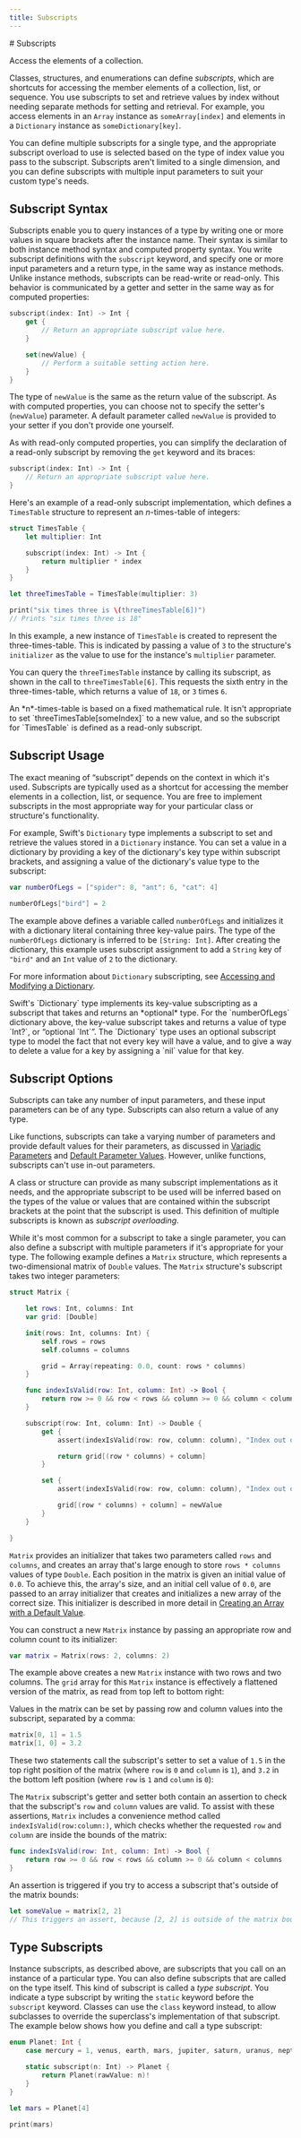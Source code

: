 ```yaml
---
title: Subscripts
---
```



<Hero>
  # Subscripts

  Access the elements of a collection.
</Hero>

Classes, structures, and enumerations can define _subscripts_, which are shortcuts for accessing the member elements of a collection, list, or sequence. You use subscripts to set and retrieve values by index without needing separate methods for setting and retrieval. For example, you access elements in an `Array` instance as `someArray[index]` and elements in a `Dictionary` instance as `someDictionary[key]`.

You can define multiple subscripts for a single type, and the appropriate subscript overload to use is selected based on the type of index value you pass to the subscript. Subscripts aren't limited to a single dimension, and you can define subscripts with multiple input parameters to suit your custom type's needs.

## Subscript Syntax

Subscripts enable you to query instances of a type by writing one or more values in square brackets after the instance name. Their syntax is similar to both instance method syntax and computed property syntax. You write subscript definitions with the `subscript` keyword, and specify one or more input parameters and a return type, in the same way as instance methods. Unlike instance methods, subscripts can be read-write or read-only. This behavior is communicated by a getter and setter in the same way as for computed properties:

```swift showLineNumbers
subscript(index: Int) -> Int {
    get {
        // Return an appropriate subscript value here.
    }

    set(newValue) {
        // Perform a suitable setting action here.
    }
}
```

The type of `newValue` is the same as the return value of the subscript. As with computed properties, you can choose not to specify the setter's (`newValue`) parameter. A default parameter called `newValue` is provided to your setter if you don't provide one yourself.

As with read-only computed properties, you can simplify the declaration of a read-only subscript by removing the `get` keyword and its braces:

```swift showLineNumbers
subscript(index: Int) -> Int {
    // Return an appropriate subscript value here.
}
```

Here's an example of a read-only subscript implementation, which defines a `TimesTable` structure to represent an _n_-times-table of integers:

```swift showLineNumbers
struct TimesTable {
    let multiplier: Int

    subscript(index: Int) -> Int {
        return multiplier * index
    }
}

let threeTimesTable = TimesTable(multiplier: 3)

print("six times three is \(threeTimesTable[6])")
// Prints "six times three is 18"
```

In this example, a new instance of `TimesTable` is created to represent the three-times-table. This is indicated by passing a value of `3` to the structure's `initializer` as the value to use for the instance's `multiplier` parameter.

You can query the `threeTimesTable` instance by calling its subscript, as shown in the call to `threeTimesTable[6]`. This requests the sixth entry in the three-times-table, which returns a value of `18`, or `3` times `6`.

<Callout>
  An *n*-times-table is based on a fixed mathematical rule. It isn't appropriate
  to set `threeTimesTable[someIndex]` to a new value, and so the subscript for
  `TimesTable` is defined as a read-only subscript.
</Callout>

## Subscript Usage

The exact meaning of “subscript” depends on the context in which it's used. Subscripts are typically used as a shortcut for accessing the member elements in a collection, list, or sequence. You are free to implement subscripts in the most appropriate way for your particular class or structure's functionality.

For example, Swift's `Dictionary` type implements a subscript to set and retrieve the values stored in a `Dictionary` instance. You can set a value in a dictionary by providing a key of the dictionary's key type within subscript brackets, and assigning a value of the dictionary's value type to the subscript:

```swift showLineNumbers
var numberOfLegs = ["spider": 8, "ant": 6, "cat": 4]

numberOfLegs["bird"] = 2
```

The example above defines a variable called `numberOfLegs` and initializes it with a dictionary literal containing three key-value pairs. The type of the `numberOfLegs` dictionary is inferred to be `[String: Int]`. After creating the dictionary, this example uses subscript assignment to add a `String` key of `"bird"` and an `Int` value of `2` to the dictionary.

For more information about `Dictionary` subscripting, see [Accessing and Modifying a Dictionary](./tipos-de-colecciones#acceder-y-modificar-un-diccionario).

<Callout>
  Swift's `Dictionary` type implements its key-value subscripting as a subscript
  that takes and returns an *optional* type. For the `numberOfLegs` dictionary
  above, the key-value subscript takes and returns a value of type `Int?`, or
  “optional `Int`”. The `Dictionary` type uses an optional subscript type to
  model the fact that not every key will have a value, and to give a way to
  delete a value for a key by assigning a `nil` value for that key.
</Callout>

## Subscript Options

Subscripts can take any number of input parameters, and these input parameters can be of any type. Subscripts can also return a value of any type.

Like functions, subscripts can take a varying number of parameters and provide default values for their parameters, as discussed in [Variadic Parameters](./funciones#parametros-variadicos) and [Default Parameter Values](./funciones#valores-predeterminados-de-parametros). However, unlike functions, subscripts can't use in-out parameters.

A class or structure can provide as many subscript implementations as it needs, and the appropriate subscript to be used will be inferred based on the types of the value or values that are contained within the subscript brackets at the point that the subscript is used. This definition of multiple subscripts is known as _subscript overloading_.

While it's most common for a subscript to take a single parameter, you can also define a subscript with multiple parameters if it's appropriate for your type. The following example defines a `Matrix` structure, which represents a two-dimensional matrix of `Double` values. The `Matrix` structure's subscript takes two integer parameters:

```swift showLineNumbers
struct Matrix {

    let rows: Int, columns: Int
    var grid: [Double]

    init(rows: Int, columns: Int) {
        self.rows = rows
        self.columns = columns

        grid = Array(repeating: 0.0, count: rows * columns)
    }

    func indexIsValid(row: Int, column: Int) -> Bool {
        return row >= 0 && row < rows && column >= 0 && column < columns
    }

    subscript(row: Int, column: Int) -> Double {
        get {
            assert(indexIsValid(row: row, column: column), "Index out of range")

            return grid[(row * columns) + column]
        }

        set {
            assert(indexIsValid(row: row, column: column), "Index out of range")

            grid[(row * columns) + column] = newValue
        }
    }

}
```

`Matrix` provides an initializer that takes two parameters called `rows` and `columns`, and creates an array that's large enough to store `rows * columns` values of type `Double`. Each position in the matrix is given an initial value of `0.0`. To achieve this, the array's size, and an initial cell value of `0.0`, are passed to an array initializer that creates and initializes a new array of the correct size. This initializer is described in more detail in [Creating an Array with a Default Value](./tipos-de-colecciones#crear-un-array-con-un-valor-predeterminado).

You can construct a new `Matrix` instance by passing an appropriate row and column count to its initializer:

```swift showLineNumbers
var matrix = Matrix(rows: 2, columns: 2)
```

The example above creates a new `Matrix` instance with two rows and two columns. The `grid` array for this `Matrix` instance is effectively a flattened version of the matrix, as read from top left to bottom right:

<DynamicImage
  baseName="subscriptMatrix01"
  alt="Illustration of a flattened matrix"
  width={396}
  height={291}
/>

Values in the matrix can be set by passing row and column values into the subscript, separated by a comma:

```swift showLineNumbers
matrix[0, 1] = 1.5
matrix[1, 0] = 3.2
```

These two statements call the subscript's setter to set a value of `1.5` in the top right position of the matrix (where `row` is `0` and `column` is `1`), and `3.2` in the bottom left position (where `row` is `1` and `column` is `0`):

<DynamicImage
  baseName="subscriptMatrix02"
  alt="Illustration of a 2x2 matrix after setting values"
  width={187}
  height={126}
/>

The `Matrix` subscript's getter and setter both contain an assertion to check that the subscript's `row` and `column` values are valid. To assist with these assertions, `Matrix` includes a convenience method called `indexIsValid(row:column:)`, which checks whether the requested `row` and `column` are inside the bounds of the matrix:

```swift showLineNumbers
func indexIsValid(row: Int, column: Int) -> Bool {
    return row >= 0 && row < rows && column >= 0 && column < columns
}
```

An assertion is triggered if you try to access a subscript that's outside of the matrix bounds:

```swift showLineNumbers
let someValue = matrix[2, 2]
// This triggers an assert, because [2, 2] is outside of the matrix bounds.
```

## Type Subscripts

Instance subscripts, as described above, are subscripts that you call on an instance of a particular type. You can also define subscripts that are called on the type itself. This kind of subscript is called a _type subscript_. You indicate a type subscript by writing the `static` keyword before the `subscript` keyword. Classes can use the `class` keyword instead, to allow subclasses to override the superclass's implementation of that subscript. The example below shows how you define and call a type subscript:

```swift showLineNumbers
enum Planet: Int {
    case mercury = 1, venus, earth, mars, jupiter, saturn, uranus, neptune

    static subscript(n: Int) -> Planet {
        return Planet(rawValue: n)!
    }
}

let mars = Planet[4]

print(mars)
```
